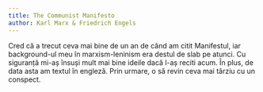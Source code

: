 ```yaml
---
title: The Communist Manifesto
author: Karl Marx & Friedrich Engels
---
```


Cred că a trecut ceva mai bine de un an de când am citit Manifestul, iar background-ul meu în marxism-leninism era destul de slab pe atunci. Cu siguranță mi-aș însuși mult mai bine ideile dacă l-aș reciti acum. În plus, de data asta am textul în engleză. Prin urmare, o să revin ceva mai târziu cu un conspect.
